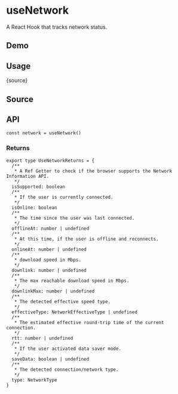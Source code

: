 # useNetwork


<HooksType category="Network" isSupported />

A React Hook that tracks network status.

## Demo


<App />

## Usage


<RawCode>{source}</RawCode>

## Source


<Source />

## API

```tsx
const network = useNetwork()
```

### Returns

```tsx
export type UseNetworkReturns = {
  /**
   * A Ref Getter to check if the browser supports the Network Information API.
   */
  isSupported: boolean
  /**
   * If the user is currently connected.
   */
  isOnline: boolean
  /**
   * The time since the user was last connected.
   */
  offlineAt: number | undefined
  /**
   * At this time, if the user is offline and reconnects.
   */
  onlineAt: number | undefined
  /**
   * download speed in Mbps.
   */
  downlink: number | undefined
  /**
   * The max reachable download speed in Mbps.
   */
  downlinkMax: number | undefined
  /**
   * The detected effective speed type.
   */
  effectiveType: NetworkEffectiveType | undefined
  /**
   * The estimated effective round-trip time of the current connection.
   */
  rtt: number | undefined
  /**
   * If the user activated data saver mode.
   */
  saveData: boolean | undefined
  /**
   * The detected connection/network type.
   */
  type: NetworkType
}
```
